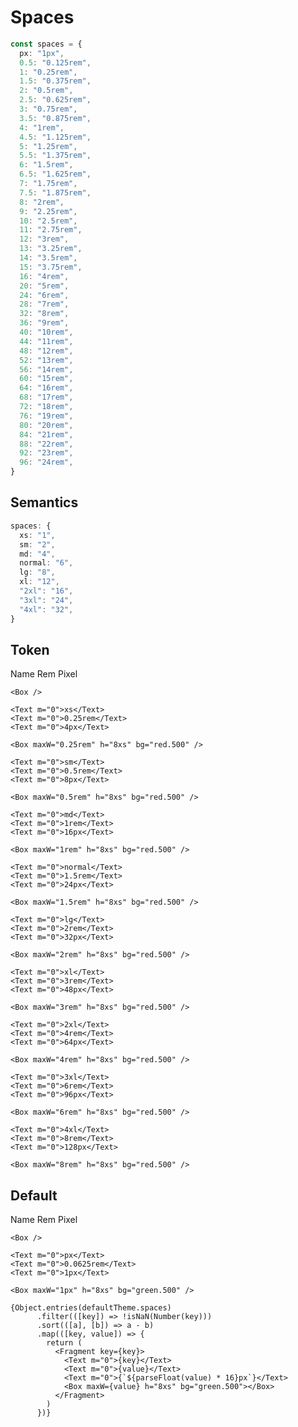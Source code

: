 
<Meta title="Documents / Theme / Spaces" />

# Spaces

```ts
const spaces = {
  px: "1px",
  0.5: "0.125rem",
  1: "0.25rem",
  1.5: "0.375rem",
  2: "0.5rem",
  2.5: "0.625rem",
  3: "0.75rem",
  3.5: "0.875rem",
  4: "1rem",
  4.5: "1.125rem",
  5: "1.25rem",
  5.5: "1.375rem",
  6: "1.5rem",
  6.5: "1.625rem",
  7: "1.75rem",
  7.5: "1.875rem",
  8: "2rem",
  9: "2.25rem",
  10: "2.5rem",
  11: "2.75rem",
  12: "3rem",
  13: "3.25rem",
  14: "3.5rem",
  15: "3.75rem",
  16: "4rem",
  20: "5rem",
  24: "6rem",
  28: "7rem",
  32: "8rem",
  36: "9rem",
  40: "10rem",
  44: "11rem",
  48: "12rem",
  52: "13rem",
  56: "14rem",
  60: "15rem",
  64: "16rem",
  68: "17rem",
  72: "18rem",
  76: "19rem",
  80: "20rem",
  84: "21rem",
  88: "22rem",
  92: "23rem",
  96: "24rem",
}
```

## Semantics

```ts
spaces: {
  xs: "1",
  sm: "2",
  md: "4",
  normal: "6",
  lg: "8",
  xl: "12",
  "2xl": "16",
  "3xl": "24",
  "4xl": "32",
}
```

## Token

<JSX>
  <Grid templateColumns="5rem 5rem 5rem 1fr" my="md" gap="md">
    <Text m="0">Name</Text>
    <Text m="0">Rem</Text>
    <Text m="0">Pixel</Text>

    <Box />

    <Text m="0">xs</Text>
    <Text m="0">0.25rem</Text>
    <Text m="0">4px</Text>

    <Box maxW="0.25rem" h="8xs" bg="red.500" />

    <Text m="0">sm</Text>
    <Text m="0">0.5rem</Text>
    <Text m="0">8px</Text>

    <Box maxW="0.5rem" h="8xs" bg="red.500" />

    <Text m="0">md</Text>
    <Text m="0">1rem</Text>
    <Text m="0">16px</Text>

    <Box maxW="1rem" h="8xs" bg="red.500" />

    <Text m="0">normal</Text>
    <Text m="0">1.5rem</Text>
    <Text m="0">24px</Text>

    <Box maxW="1.5rem" h="8xs" bg="red.500" />

    <Text m="0">lg</Text>
    <Text m="0">2rem</Text>
    <Text m="0">32px</Text>

    <Box maxW="2rem" h="8xs" bg="red.500" />

    <Text m="0">xl</Text>
    <Text m="0">3rem</Text>
    <Text m="0">48px</Text>

    <Box maxW="3rem" h="8xs" bg="red.500" />

    <Text m="0">2xl</Text>
    <Text m="0">4rem</Text>
    <Text m="0">64px</Text>

    <Box maxW="4rem" h="8xs" bg="red.500" />

    <Text m="0">3xl</Text>
    <Text m="0">6rem</Text>
    <Text m="0">96px</Text>

    <Box maxW="6rem" h="8xs" bg="red.500" />

    <Text m="0">4xl</Text>
    <Text m="0">8rem</Text>
    <Text m="0">128px</Text>

    <Box maxW="8rem" h="8xs" bg="red.500" />

  </Grid>
</JSX>

## Default

<JSX>
  <Grid templateColumns="5rem 5rem 5rem 1fr" my="md" gap="md">
    <Text m="0">Name</Text>
    <Text m="0">Rem</Text>
    <Text m="0">Pixel</Text>

    <Box />

    <Text m="0">px</Text>
    <Text m="0">0.0625rem</Text>
    <Text m="0">1px</Text>

    <Box maxW="1px" h="8xs" bg="green.500" />

    {Object.entries(defaultTheme.spaces)
          .filter(([key]) => !isNaN(Number(key)))
          .sort(([a], [b]) => a - b)
          .map(([key, value]) => {
            return (
              <Fragment key={key}>
                <Text m="0">{key}</Text>
                <Text m="0">{value}</Text>
                <Text m="0">{`${parseFloat(value) * 16}px`}</Text>
                <Box maxW={value} h="8xs" bg="green.500"></Box>
              </Fragment>
            )
          })}

  </Grid>
</JSX>
